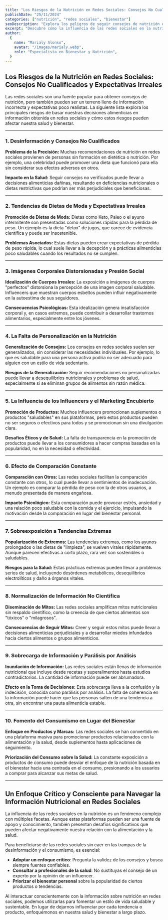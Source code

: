 ```yaml
---
title: "Los Riesgos de la Nutrición en Redes Sociales: Consejos No Cualificados y Expectativas Irreales"
publishDate: "25/11/2024"
categories: ["nutrición", "redes sociales", "bienestar"]
seoDescription: "Explora los peligros de seguir consejos de nutrición en redes sociales y cómo evitar las trampas de la desinformación y el consumismo en temas de salud."
excerpt: "Descubre cómo la influencia de las redes sociales en la nutrición puede llevar a decisiones perjudiciales y cómo mantener un enfoque saludable y crítico al consumir información en línea."
author:
  {
    name: "Marialy Alonso",
    avatar: "/images/marialy.webp",
    role: "Especialista en Bienestar y Nutrición",
  }
---
```


## Los Riesgos de la Nutrición en Redes Sociales: Consejos No Cualificados y Expectativas Irreales

Las redes sociales son una fuente popular para obtener consejos de nutrición, pero también pueden ser un terreno lleno de información incorrecta y expectativas poco realistas. La siguiente lista explora los principales riesgos de basar nuestras decisiones alimenticias en información obtenida en redes sociales y cómo estos riesgos pueden afectar nuestra salud y bienestar.

---

### 1. Desinformación y Consejos No Cualificados

**Problema de la Precisión:** Muchas recomendaciones de nutrición en redes sociales provienen de personas sin formación en dietética o nutrición. Por ejemplo, una celebridad puede promover una dieta que funcionó para ella sin considerar sus efectos adversos en otros.

**Impacto en la Salud:** Seguir consejos no verificados puede llevar a decisiones alimenticias dañinas, resultando en deficiencias nutricionales o dietas restrictivas que podrían ser más perjudiciales que beneficiosas.

---

### 2. Tendencias de Dietas de Moda y Expectativas Irreales

**Promoción de Dietas de Moda:** Dietas como Keto, Paleo o el ayuno intermitente son presentadas como soluciones rápidas para la pérdida de peso. Un ejemplo es la dieta "detox" de jugos, que carece de evidencia científica y puede ser insostenible.

**Problemas Asociados:** Estas dietas pueden crear expectativas de pérdida de peso rápida, lo cual suele llevar a la decepción y a prácticas alimenticias poco saludables cuando los resultados no se cumplen.

---

### 3. Imágenes Corporales Distorsionadas y Presión Social

**Idealización de Cuerpos Irreales:** La exposición a imágenes de cuerpos "perfectos" distorsiona la percepción de una imagen corporal saludable. Influencers que muestran cuerpos esbeltos pueden influir negativamente en la autoestima de sus seguidores.

**Consecuencias Psicológicas:** Esta idealización genera insatisfacción corporal y, en casos extremos, puede contribuir a desarrollar trastornos alimentarios, especialmente entre los jóvenes.

---

### 4. La Falta de Personalización en la Nutrición

**Generalización de Consejos:** Los consejos en redes sociales suelen ser generalizados, sin considerar las necesidades individuales. Por ejemplo, lo que es saludable para una persona activa podría no ser adecuado para alguien con un estilo de vida sedentario.

**Riesgos de la Generalización:** Seguir recomendaciones no personalizadas puede llevar a desequilibrios nutricionales y problemas de salud, especialmente si se eliminan grupos de alimentos sin razón médica.

---

### 5. La Influencia de los Influencers y el Marketing Encubierto

**Promoción de Productos:** Muchos influencers promocionan suplementos o productos "saludables" en sus plataformas, pero estos productos pueden no ser seguros o efectivos para todos y se promocionan sin una divulgación clara.

**Desafíos Éticos y de Salud:** La falta de transparencia en la promoción de productos puede llevar a los consumidores a hacer compras basadas en la popularidad, no en la necesidad o efectividad.

---

### 6. Efecto de Comparación Constante

**Comparación con Otros:** Las redes sociales facilitan la comparación constante con otros, lo cual puede llevar a sentimientos de inadecuación. Un ejemplo es comparar la pérdida de peso con la de otros usuarios, a menudo presentada de manera engañosa.

**Impacto Psicológico:** Esta comparación puede provocar estrés, ansiedad y una relación poco saludable con la comida y el ejercicio, impulsando la motivación desde la comparación en lugar del bienestar personal.

---

### 7. Sobreexposición a Tendencias Extremas

**Popularización de Extremos:** Las tendencias extremas, como los ayunos prolongados o las dietas de "limpieza", se vuelven virales rápidamente. Aunque parecen efectivas a corto plazo, rara vez son sostenibles o saludables.

**Riesgos para la Salud:** Estas prácticas extremas pueden llevar a problemas serios de salud, incluyendo desórdenes metabólicos, desequilibrios electrolíticos y daño a órganos vitales.

---

### 8. Normalización de Información No Científica

**Diseminación de Mitos:** Las redes sociales amplifican mitos nutricionales sin respaldo científico, como la creencia de que ciertos alimentos son "tóxicos" o "milagrosos".

**Consecuencias de Seguir Mitos:** Creer y seguir estos mitos puede llevar a decisiones alimenticias perjudiciales y a desarrollar miedos infundados hacia ciertos alimentos o grupos alimenticios.

---

### 9. Sobrecarga de Información y Parálisis por Análisis

**Inundación de Información:** Las redes sociales están llenas de información nutricional que incluye desde recetas y superalimentos hasta estudios contradictorios. La cantidad de información puede ser abrumadora.

**Efecto en la Toma de Decisiones:** Esta sobrecarga lleva a la confusión y la indecisión, conocida como parálisis por análisis. La falta de coherencia en la información puede hacer que las personas salten de una tendencia a otra, sin encontrar una pauta alimenticia estable.

---

### 10. Fomento del Consumismo en Lugar del Bienestar

**Enfoque en Productos y Marcas:** Las redes sociales se han convertido en una plataforma masiva para promocionar productos relacionados con la alimentación y la salud, desde suplementos hasta aplicaciones de seguimiento.

**Priorización del Consumo sobre la Salud:** La constante exposición a productos de consumo puede desviar el enfoque de la nutrición basada en el bienestar hacia una centrada en el consumo, presionando a los usuarios a comprar para alcanzar sus metas de salud.

---

## Un Enfoque Crítico y Consciente para Navegar la Información Nutricional en Redes Sociales

La influencia de las redes sociales en la nutrición es un fenómeno complejo con múltiples facetas. Aunque estas plataformas pueden ser una fuente de apoyo y conocimiento, también presentan desafíos significativos que pueden afectar negativamente nuestra relación con la alimentación y la salud.

Para beneficiarse de las redes sociales sin caer en las trampas de la desinformación y el consumismo, es esencial:

- **Adoptar un enfoque crítico**: Pregunta la validez de los consejos y busca siempre fuentes confiables.
- **Consultar a profesionales de la salud**: No sustituyas el consejo de un experto por la opinión de un influencer.
- **Priorizar el bienestar personal** sobre la popularidad de ciertos productos o tendencias.

Al interactuar conscientemente con la información sobre nutrición en redes sociales, podemos utilizarlas para fomentar un estilo de vida saludable y sustentable. En lugar de dejarnos influenciar por cada tendencia o producto, enfoquémonos en nuestra salud y bienestar a largo plazo.
